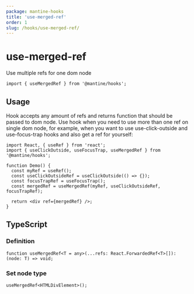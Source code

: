 ```yaml
---
package: mantine-hooks
title: 'use-merged-ref'
order: 1
slug: /hooks/use-merged-ref/
---
```


# use-merged-ref

<PageHeader
  source="mantine-hooks/src/use-merged-ref/use-merged-ref.ts"
  docs="hooks/use-merged-ref.mdx"
  package="@mantine/hooks"
/>

Use multiple refs for one dom node

```tsx
import { useMergedRef } from '@mantine/hooks';
```

## Usage

Hook accepts any amount of refs and returns function that should be passed to dom node.
Use hook when you need to use more than one ref on single dom node, for example,
when you want to use <GatsbyLink to="/hooks/use-click-outside/">use-click-outside</GatsbyLink> and <GatsbyLink to="/hooks/use-focus-trap/">use-focus-trap</GatsbyLink> hooks and also get a ref for yourself:

```tsx
import React, { useRef } from 'react';
import { useClickOutside, useFocusTrap, useMergedRef } from '@mantine/hooks';

function Demo() {
  const myRef = useRef();
  const useClickOutsideRef = useClickOutside(() => {});
  const focusTrapRef = useFocusTrap();
  const mergedRef = useMergedRef(myRef, useClickOutsideRef, focusTrapRef);

  return <div ref={mergedRef} />;
}
```

## TypeScript

### Definition

```tsx
function useMergedRef<T = any>(...refs: React.ForwardedRef<T>[]): (node: T) => void;
```

### Set node type

```tsx
useMergedRef<HTMLDivElement>();
```
